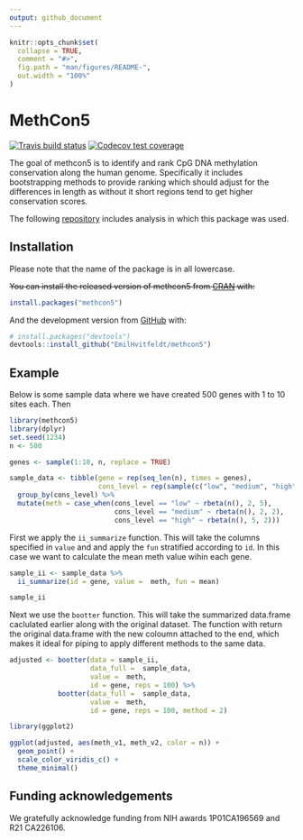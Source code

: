 ```yaml
---
output: github_document
---
```


<!-- README.md is generated from README.Rmd. Please edit that file -->

```r
knitr::opts_chunk$set(
  collapse = TRUE,
  comment = "#>",
  fig.path = "man/figures/README-",
  out.width = "100%"
)
```

# MethCon5

<!-- badges: start -->
[![Travis build status](https://travis-ci.org/EmilHvitfeldt/methcon5.svg?branch=master)](https://travis-ci.org/EmilHvitfeldt/methcon5)
[![Codecov test coverage](https://codecov.io/gh/EmilHvitfeldt/methcon5/branch/master/graph/badge.svg)](https://codecov.io/gh/EmilHvitfeldt/methcon5?branch=master)
<!-- badges: end -->

The goal of methcon5 is to identify and rank CpG DNA methylation conservation along the human genome. Specifically it includes bootstrapping methods to provide ranking which should adjust for the differences in length as without it short regions tend to get higher conservation scores.

The following [repository](https://github.com/EmilHvitfeldt/Epigenetic-Conservation-Is-A-Beacon-Of-Function) includes analysis in which this package was used.

## Installation

Please note that the name of the package is in all lowercase.  

~~You can install the released version of methcon5 from [CRAN](https://CRAN.R-project.org) with:~~

``` r
install.packages("methcon5")
```

And the development version from [GitHub](https://github.com/) with:

``` r
# install.packages("devtools")
devtools::install_github("EmilHvitfeldt/methcon5")
```
## Example

Below is some sample data where we have created 500 genes with 1 to 10 sites each. Then

```r
library(methcon5)
library(dplyr)
set.seed(1234)
n <- 500

genes <- sample(1:10, n, replace = TRUE)

sample_data <- tibble(gene = rep(seq_len(n), times = genes),
                      cons_level = rep(sample(c("low", "medium", "high"), n, TRUE), times = genes)) %>%
  group_by(cons_level) %>%
  mutate(meth = case_when(cons_level == "low" ~ rbeta(n(), 2, 5),
                          cons_level == "medium" ~ rbeta(n(), 2, 2),
                          cons_level == "high" ~ rbeta(n(), 5, 2)))
```

First we apply the `ii_summarize` function. This will take the columns specified in `value` and and apply the `fun` stratified according to `id`. In this case we want to calculate the mean meth value wihin each gene.

```r
sample_ii <- sample_data %>%
  ii_summarize(id = gene, value =  meth, fun = mean) 

sample_ii
```

Next we use the `bootter` function. This will take the summarized data.frame caclulated earlier along with the original dataset. The function with return the original data.frame with the new coloumn attached to the end, which makes it ideal for piping to apply different methods to the same data.

```r
adjusted <- bootter(data = sample_ii, 
                    data_full =  sample_data,
                    value =  meth,
                    id = gene, reps = 100) %>%
            bootter(data_full =  sample_data,
                    value =  meth,
                    id = gene, reps = 100, method = 2)
```


```r
library(ggplot2)

ggplot(adjusted, aes(meth_v1, meth_v2, color = n)) +
  geom_point() +
  scale_color_viridis_c() +
  theme_minimal()
```

## Funding acknowledgements

We gratefully acknowledge funding from NIH awards 1P01CA196569 and R21 CA226106.
